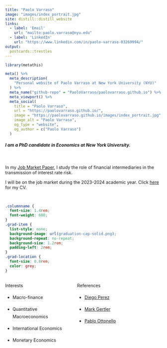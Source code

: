 ```yaml
---
title: "Paolo Varraso"
image: "images/index_portrait.jpg"
site: distill::distill_website
links:
  - label: 'Email'
    url: "mailto:paolo.varraso@nyu.edu"
  - label: 'LinkedIn'
    url: "https://www.linkedin.com/in/paolo-varraso-03269994/"
output:
  postcards::trestles
---
```


```r
library(metathis)

meta() %>%
  meta_description(
    "Personal website of Paolo Varraso at New York University (NYU)"
  ) %>% 
  meta_name("github-repo" = "PaoloVarraso/paolovarraso.github.io") %>% 
  meta_viewport() %>% 
  meta_social(
    title = "Paolo Varraso",
    url = "https://paolovarraso.github.io/",
    image = "https://paolovarraso.github.io/images/index_portrait.jpg",
    image_alt = "Paolo Varraso",
    og_type = "website",
    og_author = c("Paolo Varraso")
  )
```

##### I am a PhD candidate in Economics at New York University. 

</br>

In my [Job Market Paper](content/varraso_jmp.pdf), I study the role of financial intermediaries in the transmission of interest rate risk.

I will be on the job market during the 2023-2024 academic year. Click [here](content/cv.pdf) for my CV.

</br>

```css
.columnname {
  font-size: 1.4rem; 
  font-weight: 600;
}
.grad-item {
  list-style: none; 
  background-image: url(graduation-cap-solid.png); 
  background-repeat: no-repeat;  
  background-size: 1.2rem; 
  padding-left: 2rem;
}
.grad-location {
  font-size: 0.8rem;
  color: grey;
}
```


:::: {style="display: grid; grid-template-columns: 40% 50%; grid-column-gap: 30px; line-height: 1.5rem;"}

::: {}
<span class = "columnname"> Interests </span>

* Macro-finance

* Quantitative Macroeconomics

* International Economics

* Monetary Economics
:::

::: {}
<span class = "columnname"> References </span>

* [Diego Perez](https://www.perezdiego.org/)

* [Mark Gertler](https://wp.nyu.edu/markgertler/)

* [Pablo Ottonello](https://sites.google.com/site/ottonellopablo/home/)

:::
::::